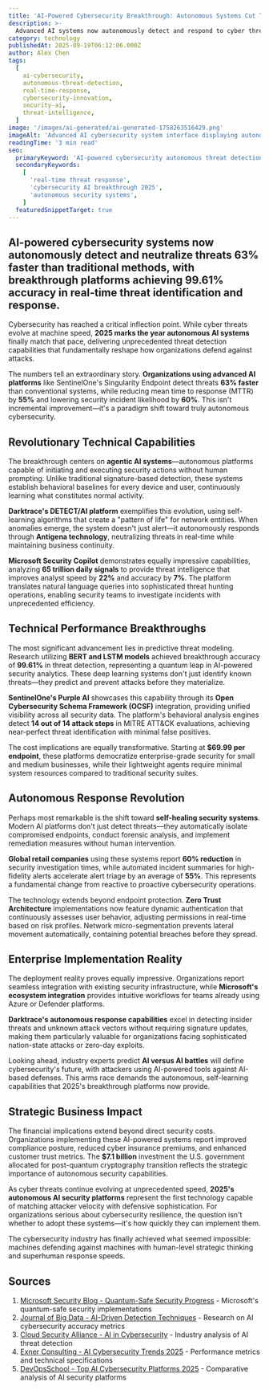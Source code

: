 ```yaml
---
title: 'AI-Powered Cybersecurity Breakthrough: Autonomous Systems Cut Threat Detection Time by 63% in 2025'
description: >-
  Advanced AI systems now autonomously detect and respond to cyber threats in real-time, with companies achieving breakthrough performance metrics that revolutionize enterprise security operations and incident response capabilities.
category: technology
publishedAt: 2025-09-19T06:12:06.000Z
author: Alex Chen
tags:
  [
    ai-cybersecurity,
    autonomous-threat-detection,
    real-time-response,
    cybersecurity-innovation,
    security-ai,
    threat-intelligence,
  ]
image: '/images/ai-generated/ai-generated-1758263516429.png'
imageAlt: 'Advanced AI cybersecurity system interface displaying autonomous threat detection and real-time response analytics on professional monitoring screens'
readingTime: '3 min read'
seo:
  primaryKeyword: 'AI-powered cybersecurity autonomous threat detection'
  secondaryKeywords:
    [
      'real-time threat response',
      'cybersecurity AI breakthrough 2025',
      'autonomous security systems',
    ]
  featuredSnippetTarget: true
---
```


## AI-powered cybersecurity systems now autonomously detect and neutralize threats 63% faster than traditional methods, with breakthrough platforms achieving 99.61% accuracy in real-time threat identification and response.

Cybersecurity has reached a critical inflection point. While cyber threats evolve at machine speed, **2025 marks the year autonomous AI systems** finally match that pace, delivering unprecedented threat detection capabilities that fundamentally reshape how organizations defend against attacks.

The numbers tell an extraordinary story. **Organizations using advanced AI platforms** like SentinelOne's Singularity Endpoint detect threats **63% faster** than conventional systems, while reducing mean time to response (MTTR) by **55%** and lowering security incident likelihood by **60%**. This isn't incremental improvement—it's a paradigm shift toward truly autonomous cybersecurity.

## Revolutionary Technical Capabilities

The breakthrough centers on **agentic AI systems**—autonomous platforms capable of initiating and executing security actions without human prompting. Unlike traditional signature-based detection, these systems establish behavioral baselines for every device and user, continuously learning what constitutes normal activity.

**Darktrace's DETECT/AI platform** exemplifies this evolution, using self-learning algorithms that create a "pattern of life" for network entities. When anomalies emerge, the system doesn't just alert—it autonomously responds through **Antigena technology**, neutralizing threats in real-time while maintaining business continuity.

**Microsoft Security Copilot** demonstrates equally impressive capabilities, analyzing **65 trillion daily signals** to provide threat intelligence that improves analyst speed by **22%** and accuracy by **7%**. The platform translates natural language queries into sophisticated threat hunting operations, enabling security teams to investigate incidents with unprecedented efficiency.

## Technical Performance Breakthroughs

The most significant advancement lies in predictive threat modeling. Research utilizing **BERT and LSTM models** achieved breakthrough accuracy of **99.61%** in threat detection, representing a quantum leap in AI-powered security analytics. These deep learning systems don't just identify known threats—they predict and prevent attacks before they materialize.

**SentinelOne's Purple AI** showcases this capability through its **Open Cybersecurity Schema Framework (OCSF)** integration, providing unified visibility across all security data. The platform's behavioral analysis engines detect **14 out of 14 attack steps** in MITRE ATT&CK evaluations, achieving near-perfect threat identification with minimal false positives.

The cost implications are equally transformative. Starting at **$69.99 per endpoint**, these platforms democratize enterprise-grade security for small and medium businesses, while their lightweight agents require minimal system resources compared to traditional security suites.

## Autonomous Response Revolution

Perhaps most remarkable is the shift toward **self-healing security systems**. Modern AI platforms don't just detect threats—they automatically isolate compromised endpoints, conduct forensic analysis, and implement remediation measures without human intervention.

**Global retail companies** using these systems report **60% reduction** in security investigation times, while automated incident summaries for high-fidelity alerts accelerate alert triage by an average of **55%**. This represents a fundamental change from reactive to proactive cybersecurity operations.

The technology extends beyond endpoint protection. **Zero Trust Architecture** implementations now feature dynamic authentication that continuously assesses user behavior, adjusting permissions in real-time based on risk profiles. Network micro-segmentation prevents lateral movement automatically, containing potential breaches before they spread.

## Enterprise Implementation Reality

The deployment reality proves equally impressive. Organizations report seamless integration with existing security infrastructure, while **Microsoft's ecosystem integration** provides intuitive workflows for teams already using Azure or Defender platforms.

**Darktrace's autonomous response capabilities** excel in detecting insider threats and unknown attack vectors without requiring signature updates, making them particularly valuable for organizations facing sophisticated nation-state attacks or zero-day exploits.

Looking ahead, industry experts predict **AI versus AI battles** will define cybersecurity's future, with attackers using AI-powered tools against AI-based defenses. This arms race demands the autonomous, self-learning capabilities that 2025's breakthrough platforms now provide.

## Strategic Business Impact

The financial implications extend beyond direct security costs. Organizations implementing these AI-powered systems report improved compliance posture, reduced cyber insurance premiums, and enhanced customer trust metrics. The **$7.1 billion** investment the U.S. government allocated for post-quantum cryptography transition reflects the strategic importance of autonomous security capabilities.

As cyber threats continue evolving at unprecedented speed, **2025's autonomous AI security platforms** represent the first technology capable of matching attacker velocity with defensive sophistication. For organizations serious about cybersecurity resilience, the question isn't whether to adopt these systems—it's how quickly they can implement them.

The cybersecurity industry has finally achieved what seemed impossible: machines defending against machines with human-level strategic thinking and superhuman response speeds.

## Sources

1. [Microsoft Security Blog - Quantum-Safe Security Progress](https://www.microsoft.com/en-us/security/blog/2025/08/20/quantum-safe-security-progress-towards-next-generation-cryptography/) - Microsoft's quantum-safe security implementations
2. [Journal of Big Data - AI-Driven Detection Techniques](https://journalofbigdata.springeropen.com/articles/10.1186/s40537-024-00957-y) - Research on AI cybersecurity accuracy metrics
3. [Cloud Security Alliance - AI in Cybersecurity](https://cloudsecurityalliance.org/blog/2025/03/14/a-i-in-cybersecurity-revolutionizing-threat-detection-and-response) - Industry analysis of AI threat detection
4. [Exner Consulting - AI Cybersecurity Trends 2025](https://www.exner.consulting/blog/top-5-ai-powered-cybersecurity-trends-2025) - Performance metrics and technical specifications
5. [DevOpsSchool - Top AI Cybersecurity Platforms 2025](https://www.devopsschool.com/blog/top-10-ai-cybersecurity-platforms-tools-in-2025-features-pros-cons-comparison/) - Comparative analysis of AI security platforms
